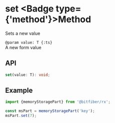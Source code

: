 
# set <Badge type={'method'}>Method</Badge>

Sets a new value

`@param value: T {:ts}`  
A new form value

## API

```ts copy
set(value: T): void;
```

## Example

```ts copy
import {memoryStoragePart} from '@bitfiber/rx';

const msPart = memoryStoragePart('key');
msPart.set(7);
```
